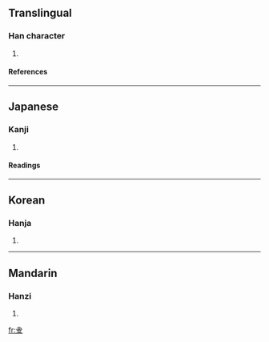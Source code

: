 ==Translingual==
===Han character===
{{Han char|rn=29|rad=又|as=03|sn=5|four=|canj=木十水 (DJE), X木十水 (XDJE)}}
# {{defn|Han}}
====References====
{{Han ref|kx=0165.230|dkj=03130|dj=0376.040|hdz=10393.180|uh=53CF|ud=21455}}
----
==Japanese==
===Kanji===
{{ja-kanji|grade=|rs=又03}}
# {{defn|Japanese}} 
====Readings====
{{ja-readings|on=[[かい]] (kai), [[けつ]] (ketsu), [[けち]] (kechi)|kun=[[わける]] (wakeru)}}
----
==Korean==
===Hanja===
{{ko-hanja|hangeul=괘|rv=gwae|mr=kwae}}
# {{defn|Korean}}
----
==Mandarin==
===Hanzi===
{{cmn-hanzi|pin=[[guài]] (guai4)|wg=kuai<sup>4</sup>}}
# {{defn|Mandarin}}

[[fr:叏]]